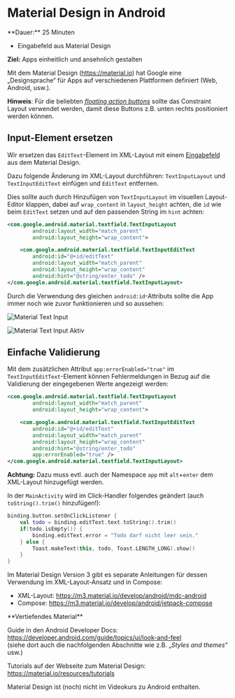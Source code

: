 
# Material Design in Android

<Callout>
  **Dauer:** 25 Minuten

  - Eingabefeld aus Material Design

  **Ziel:** Apps einheitlich und ansehnlich gestalten
</Callout>

Mit dem Material Design (https://material.io) 
hat Google eine „Designsprache“ für Apps auf 
verschiedenen Plattformen definiert 
(Web, Android, usw.).

**Hinweis**: Für die beliebten 
[_floating action buttons_](https://developer.android.com/guide/topics/ui/floating-action-button) sollte 
das Constraint Layout verwendet werden, damit
diese Buttons z.B. unten rechts positioniert werden
können.

## Input-Element ersetzen

Wir ersetzen das `EditText`-Element im XML-Layout
mit einem [Eingabefeld](https://material.io/components/text-fields) aus dem Material Design.

Dazu folgende Änderung im XML-Layout durchführen: 
`TextInputLayout` und `TextInputEditText` einfügen
und `EditText` entfernen.

Dies sollte auch durch Hinzufügen von `TextInputLayout`
im visuellen Layout-Editor klappen, dabei auf `wrap_content` in 
`layout_height` achten, die `id` wie beim `EditText` setzen und 
auf den passenden String im `hint` achten:

```xml
<com.google.android.material.textfield.TextInputLayout
        android:layout_width="match_parent"
        android:layout_height="wrap_content">

    <com.google.android.material.textfield.TextInputEditText
        android:id="@+id/editText"
        android:layout_width="match_parent"
        android:layout_height="wrap_content"
        android:hint="@string/enter_todo" />
</com.google.android.material.textfield.TextInputLayout>
```

Durch die Verwendung des gleichen 
`android:id`-Attributs sollte die App immer noch 
wie zuvor funktionieren und so aussehen:

![Material Text Input](/images/mobile/android/material-text-input1.png)

![Material Text Input Aktiv](/images/mobile/android/material-text-input2.png)

## Einfache Validierung

Mit dem zusätzlichen Attribut 
`app:errorEnabled="true"` im 
`TextInputEditText`-Element können 
Fehlermeldungen in Bezug auf die Validierung 
der eingegebenen Werte angezeigt werden:

```xml
<com.google.android.material.textfield.TextInputLayout
        android:layout_width="match_parent"
        android:layout_height="wrap_content">

    <com.google.android.material.textfield.TextInputEditText
        android:id="@+id/editText"
        android:layout_width="match_parent"
        android:layout_height="wrap_content"
        android:hint="@string/enter_todo" 
        app:errorEnabled="true" />
</com.google.android.material.textfield.TextInputLayout>
```

**Achtung:** Dazu muss evtl. auch der Namespace `app` mit `alt`+`enter` 
dem XML-Layout hinzugefügt werden.

In der `MainActivity` wird im Click-Handler
folgendes geändert (auch `toString().trim()` hinzufügen!):

```kotlin
binding.button.setOnClickListener {
    val todo = binding.editText.text.toString().trim()
    if(todo.isEmpty()) {
        binding.editText.error = "Todo darf nicht leer sein."
    } else {
        Toast.makeText(this, todo, Toast.LENGTH_LONG).show()
    }
}
```

<Callout type="error" emoji="‼️">
Im Material Design Version 3 gibt es separate Anleitungen für dessen 
Verwendung im XML-Layout-Ansatz und in Compose:

- XML-Layout: https://m3.material.io/develop/android/mdc-android
- Compose: https://m3.material.io/develop/android/jetpack-compose
</Callout>

<Callout type="warning">
**Vertiefendes Material**

Guide in den Android Developer Docs: 
https://developer.android.com/guide/topics/ui/look-and-feel \
(siehe dort auch die nachfolgenden Abschnitte wie
z.B. „_Styles and themes_“ usw.)

Tutorials auf der Webseite zum Material Design:
https://material.io/resources/tutorials

Material Design ist (noch) nicht im Videokurs 
zu Android enthalten.
</Callout>
